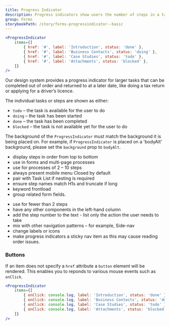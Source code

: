 ```yaml
---
title: Progress Indicator
description: Progress indicators show users the number of steps in a task, where they are up to in the process and how much is left to do.
group: Forms
storybookPath: /story/forms-progressindicator--basic
---
```


```jsx live
<ProgressIndicator
	items={[
		{ href: '#', label: 'Introduction', status: 'done' },
		{ href: '#', label: 'Business Contacts', status: 'doing' },
		{ href: '#', label: 'Case Studies', status: 'todo' },
		{ href: '#', label: 'Attachments', status: 'blocked' },
	]}
/>
```

Our design system provides a progress indicator for larger tasks that can be completed out of order and returned to at a later date, like doing a tax return or applying for a driver’s licence.

The individual tasks or steps are shown as either:

- `todo` – the task is available for the user to do
- `doing` – the task has been started
- `done` – the task has been completed
- `blocked` – the task is not available yet for the user to do

The background of the `ProgressIndicator` must match the background it is being placed on. For example, if `ProgressIndicator` is placed on a 'bodyAlt' background, please set the `background` prop to `bodyAlt`.

<DoHeading />

- display steps in order from top to bottom
- use in forms and multi-page processes
- use for processes of 2 – 10 steps
- always present mobile menu Closed by default
- pair with Task List if nesting is required
- ensure step names match H1s and truncate if long
- keyword frontload
- group related form fields.

<DontHeading />

- use for fewer than 2 steps
- have any other components in the left-hand column
- add the step number to the text - list only the action the user needs to take
- mix with other navigation patterns – for example, Side-nav
- change labels or icons
- make progress indicators a sticky nav item as this may cause reading order issues.

### Buttons

If an item does not specify a `href` attribute a `button` element will be rendered. This enables you to reponds to various mouse events such as `onClick`.

```jsx live
<ProgressIndicator
	items={[
		{ onClick: console.log, label: 'Introduction', status: 'done' },
		{ onClick: console.log, label: 'Business Contacts', status: 'doing' },
		{ onClick: console.log, label: 'Case Studies', status: 'todo' },
		{ onClick: console.log, label: 'Attachments', status: 'blocked' },
	]}
/>
```

